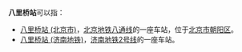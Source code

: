 '''八里桥站'''可以指：

*[[八里桥站_(北京市)|八里桥站 (北京市)]]，[[北京地铁八通线|北京地铁八通线]]的一座车站，位于[[北京市|北京市]][[朝阳区|朝阳区]]。
*[[八里桥站_(济南地铁)|八里桥站 (济南地铁)]]，[[济南地铁2号线|济南地铁2号线]]的一座车站。

{{disambig|T|Cat=四字車站名消歧義}}